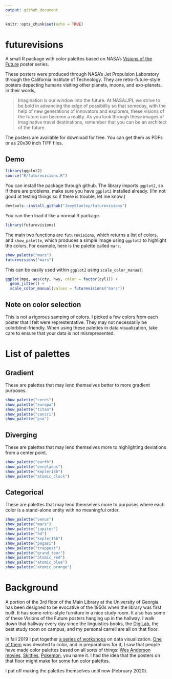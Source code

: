 ```yaml
---
output: github_document
---
```


```r
knitr::opts_chunk$set(echo = TRUE)
```

# futurevisions

A small R package with color palettes based on NASA's [Visions of the Future](https://www.jpl.nasa.gov/visions-of-the-future/) poster series. 

These posters were produced through NASA's Jet Propulsion Laboratory through the California Institute of Technology. They are retro-future-style posters depecting humans visiting other planets, moons, and exo-planets. In their words, 

> Imagination is our window into the future. At NASA/JPL we strive to be bold in advancing the edge of possibility so that someday, with the help of new generations of innovators and explorers, these visions of the future can become a reality. As you look through these images of imaginative travel destinations, remember that you can be an architect of the future.

The posters are available for download for free. You can get them as PDFs or as 20x30 inch TIFF files. 

## Demo

```r
library(ggplot2)
source("R/futurevisions.R")
```

You can install the package through github. The library imports `ggplot2`, so if there are problems, make sure you have `ggplot2` installed already. (I'm not good at testing things so if there is trouble, let me know.)

```r
devtools::install_github("JoeyStanley/futurevisions")
```

You can then load it like a normal R package.

```r
library(futurevisions)
```

The main two functions are `futurevisions`, which returns a list of colors, and `show_palette`, which produces a simple image using `ggplot2` to highlight the colors. For example, here is the palette called `mars`. 

```r
show_palette("mars")
futurevisions("mars")
```

This can be easily used within `ggplot2` using `scale_color_manual`:

```r
ggplot(mpg, aes(cty, hwy, color = factor(cyl))) +
  geom_jitter() +
  scale_color_manual(values = futurevisions("mars"))
```

## Note on color selection 

This is not a rigorous samping of colors. I picked a few colors from each poster that I felt were represtentative. They may not necessarily be colorblind-friendly. When using these palettes in data visualization, take care to ensure that your data is not misrepresented. 

# List of palettes

## Gradient

These are palettes that may lend themselves better to more gradient purposes. 

```r
show_palette("ceres")
show_palette("europa")
show_palette("titan")
show_palette("cancri")
show_palette("pso")
```


## Diverging

These are palettes that may lend themselves more to highlighting deviations from a center point.  

```r
show_palette("earth")
show_palette("enceladus")
show_palette("kepler186")
show_palette("atomic_clock")
```

## Categorical 

These are palettes that may lend themselves more to purposes where each color is a stand-alone entity with no meaningful order.

```r
show_palette("venus")
show_palette("mars")
show_palette("jupiter")
show_palette("hd")
show_palette("kepler16b")
show_palette("pegasi")
show_palette("trappest")
show_palette("grand_tour")
show_palette("atomic_red")
show_palette("atomic_blue")
show_palette("atomic_orange")
```


# Background

A portion of the 3rd floor of the Main Library at the University of Georgia has been designed to be evocative of the 1950s when the library was first built. It has some retro-style furniture in a nice study room. It also has some of these Visions of the Future posters hanging up in the hallway. I walk down that hallway every day since the linguistics books, the [DigiLab](https://digi.uga.edu), the best study room on campus, and my personal carrell are all on that floor. 

In fall 2019 I put together [a series of workshops](http://joeystanley.com/pages/dataviz) on data visualization. [One of them](http://joeystanley.com/downloads/191023-color.pdf) was devoted to color, and in preparations for it, I saw that people have made color palettes based on all sorts of things: [Wes Anderson movies](https://www.designcontest.com/blog/inspiration-gallery-wes-anderson-color-palettes/), [Skittles](http://alyssafrazee.com/2014/03/06/RSkittleBrewer.html), [Pokemon](http://pokepalettes.com), you name it. I had the idea that the posters on that floor might make for some fun color palettes. 

I put off making the palettes themselves until now (February 2020). 



